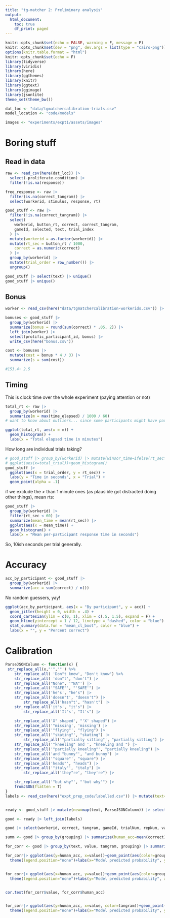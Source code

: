```yaml
---
title: "tg-matcher 2: Preliminary analysis"
output:
  html_document:
    toc: true
    df_print: paged
---
```


```r
knitr::opts_chunk$set(echo = FALSE, warning = F, message = F)
knitr::opts_chunk$set(dev = "png", dev.args = list(type = "cairo-png"))
options(knitr.table.format = "html")
knitr::opts_chunk$set(echo = F)
library(tidyverse)
library(viridis)
library(here)
library(ggthemes)
library(knitr)
library(ggtext)
library(ggimage)
library(jsonlite)
theme_set(theme_bw())

dat_loc <- "data/tgmatchercalibration-trials.csv"
model_location <- "code/models"

images <- "experiments/expt1/assets/images"
```


# Boring stuff
## Read in data

```r
raw <- read_csv(here(dat_loc)) |>
  select(-proliferate.condition) |>
  filter(!is.na(response))

free_response <- raw |>
  filter(is.na(correct_tangram)) |>
  select(workerid, stimulus, response, rt)

good_stuff <- raw |>
  filter(!is.na(correct_tangram)) |>
  select(
    workerid, button_rt, correct, correct_tangram,
    gameId, selected, text, trial_index
  ) |>
  mutate(workerid = as.factor(workerid)) |>
  mutate(rt_sec = button_rt / 1000,
    correct = as.numeric(correct)
  ) |>
  group_by(workerid) |>
  mutate(trial_order = row_number()) |>
  ungroup()
```

```r
good_stuff |> select(text) |> unique()
good_stuff |> unique()
```


##  Bonus
```r
worker <- read_csv(here("data/tgmatchercalibration-workerids.csv")) |> mutate(workerid = as.factor(workerid))

bonuses <- good_stuff |>
  group_by(workerid) |>
  summarize(bonus = round(sum(correct) * .05, 2)) |>
  left_join(worker) |>
  select(prolific_participant_id, bonus) |>
  write_csv(here("bonus.csv"))

cost <- bonuses |>
  mutate(cost = bonus * 4 / 3) |>
  summarize(s = sum(cost))

#153.4+ 2.5
```

## Timing

This is clock time over the whole experiment (paying attention or not)

```r
total_rt <- raw |>
  group_by(workerid) |>
  summarize(m = max(time_elapsed) / 1000 / 60)
# want to know about outliers... since some participants might have paused at some point

ggplot(total_rt, aes(x = m)) +
  geom_histogram() +
  labs(x = "Total elapsed time in minutes")
```

How long are individual trials taking? 
```r
# good_stuff |> group_by(workerid) |> mutate(winsor_time=ifelse(rt_sec>60, 60, rt_sec)) |> summarize(total_trial = sum(rt_sec)/60) |>
# ggplot(aes(x=total_trial))+geom_histogram()
good_stuff |>
  ggplot(aes(x = trial_order, y = rt_sec)) +
  labs(y = "Time in seconds", x = "Trial") +
  geom_point(alpha = .1)
```

if we exclude the > than 1 minute ones (as plausible got distracted doing other things), mean rts: 


```r
good_stuff |>
  group_by(workerid) |>
  filter(rt_sec < 60) |>
  summarize(mean_time = mean(rt_sec)) |>
  ggplot(aes(x = mean_time)) +
  geom_histogram() +
  labs(x = "Mean per-participant response time in seconds")
```

So, 10ish seconds per trial generally. 

# Accuracy

```r
acc_by_participant <- good_stuff |>
  group_by(workerid) |>
  summarize(acc = sum(correct) / n())

```

No random guessers, yay!

```r
ggplot(acc_by_participant, aes(x = "By participant", y = acc)) +
  geom_jitter(height = 0, width = .4) +
  coord_cartesian(ylim = c(0, 1), xlim = c(.5, 1.5), expand = F) +
  geom_hline(yintercept = 1 / 12, linetype = "dashed", color = "blue") +
  stat_summary(data.fun = "mean_cl_boot", color = "blue") +
  labs(x = "", y = "Percent correct")
```
# Calibration

```r

ParseJSONColumn <- function(x) {
 str_replace_all(x,"'",'"') %>% 
    str_replace_all( 'Don"t know', "Don't know") %>% 
    str_replace_all( 'don"t', "don't") |> 
    str_replace_all("None", '"NA"') |> 
    str_replace_all('"SAFE"', "'SAFE'") |> 
    str_replace_all('he"s', "he's") |> 
    str_replace_all('doesn"t', "doesn't") |>
        str_replace_all('hasn"t', "hasn't") |> 
    str_replace_all('it"s', "it's") |> 
        str_replace_all('It"s', "It's") |> 

    str_replace_all('X" shaped', "'X' shaped") |> 
    str_replace_all('"missing', 'missing') |> 
    str_replace_all('"flying"', "flying") |> 
    str_replace_all('"skating"', "skating") |> 
        str_replace_all('"partially sitting"', "partially sitting") |> 
    str_replace_all('"kneeling" and ', "kneeling and ") |> 
    str_replace_all('"partially kneeling"', "partially kneeling") |> 
    str_replace_all('and "bunny"', "and bunny") |> 
    str_replace_all('"square"', "square") |> 
    str_replace_all('heads"', "heads") |> 
    str_replace_all('"italy"', "italy") |> 
        str_replace_all('they"re', "they're") |> 

    str_replace_all('"but why"', "'but why'") |> 
    fromJSON(flatten = T)
}
labels <- read_csv(here("expt_prep_code/labelled.csv")) |> mutate(text=str_replace_all(text, "'", "") |> str_replace_all('"', "")) |> group_by(tangram, gameId, trialNum, repNum, value, grouping) |> summarize(text=str_c(text, collapse=" "))


ready <- good_stuff |> mutate(new=map(text, ParseJSONColumn)) |> select(-text) |>  unnest(new) |> mutate(text=text |> str_replace_all("'", ""), tangram=correct_tangram) |> group_by(workerid, correct, tangram, gameId, trial_order) |> summarize(text=str_c(text, collapse=" ")) 

good <- ready |> left_join(labels) 

good |> select(workerid, correct, tangram, gameId, trialNum, repNum, value, grouping) |> write_csv(here("calibration_results.csv"))

```

```r

summ <- good |> group_by(grouping) |> summarize(human_acc=mean(correct), value=mean(value))

for_corr <- good |> group_by(text, value, tangram, grouping) |> summarize(human_acc=mean(correct), human_n=n())

for_corr|> ggplot(aes(y=human_acc, x=value))+geom_point(aes(color=grouping))+geom_line(data=summ, color="black")+geom_smooth(method="lm")+geom_smooth()+
  theme(legend.position="none")+labs(x="Model predicted probability", y="Human accuracy")


for_corr|> ggplot(aes(x=human_acc, y=value))+geom_point(aes(color=grouping))+geom_line(data=summ, color="black")+geom_smooth(method="lm")+
  theme(legend.position="none")+labs(y="Model predicted probability", x="Human accuracy")


cor.test(for_corr$value, for_corr$human_acc)


for_corr|> ggplot(aes(y=human_acc, x=value, color=tangram))+geom_point(aes(color=tangram))+geom_smooth(method="lm", se=F)+
  theme(legend.position="none")+labs(x="Model predicted probability", y="Human accuracy")

```